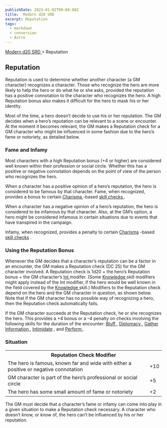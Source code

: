 ```yaml
---
publishDate: 2023-01-02T00:00:00Z
title:  Modern d20 SRD 
excerpt: Reputation
tags:
  - markdown
  - conversion
  - Astro
---
```


[ Modern d20 SRD ](/#modernD20) > Reputation

##  Reputation

Reputation is used to determine whether another character (a GM character)
recognizes a character. Those who recognize the hero are more likely to help
the hero or do what he or she asks, provided the reputation has a positive
connotation to the character who recognizes the hero. A high Reputation bonus
also makes it difficult for the hero to mask his or her identity.

Most of the time, a hero doesn’t decide to use his or her reputation. The GM
decides when a hero’s reputation can be relevant to a scene or encounter. At
the moment it becomes relevant, the GM makes a Reputation check for a GM
character who might be influenced in some fashion due to the hero’s fame or
notoriety, as detailed below.

###  Fame and Infamy

Most characters with a high Reputation bonus (+4 or higher) are considered
well known within their profession or social circle. Whether this has a
positive or negative connotation depends on the point of view of the person
who recognizes the hero.

When a character has a positive opinion of a hero’s reputation, the hero is
considered to be famous by that character. Fame, when recognized, provides a
bonus to certain [ Charisma ](modern-d20-srd-basics-ability-scores) -based [skill checks ](modern-d20-srd-skills-skill-basics-php#skill-check-index) .

When a character has a negative opinion of a hero’s reputation, the hero is
considered to be infamous by that character. Also, at the GM’s option, a hero
might be considered infamous in certain situations due to events that have
transpired in the campaign.

Infamy, when recognized, provides a penalty to certain [ Charisma](modern-d20-srd-basics-ability-scores) -based [ skill checks](modern-d20-srd-skills-skill-basics-php#skill-check-index) .

###  Using the Reputation Bonus

Whenever the GM decides that a character’s reputation can be a factor in an
encounter, the GM makes a Reputation check (DC 25) for the GM character
involved. A Reputation check is 1d20 + the hero’s Reputation bonus + the GM
character’s [ Int ](modern-d20-srd-basics-ability-scores) modifer. (Some [Knowledge ](modern-d20-srd-skills-knowledge) skill modifiers might apply
instead of the Int modifier, if the hero would be well known in the field
covered by the [ Knowledge ](modern-d20-srd-skills-knowledge) skill.)
Modifiers to the Reputation check depend on the hero and the GM character in
question, as shown below. Note that if the GM character has no possible way of
recognizing a hero, then the Reputation check automatically fails.

If the GM character succeeds at the Reputation check, he or she recognizes the
hero. This provides a +4 bonus or a –4 penalty on checks involving the
following skills for the duration of the encounter: [ Bluff ](modern-d20-srd-skills-bluff) , [ Diplomacy ](modern-d20-srd-skills-diplomacy) , [ Gather Information ](modern-d20-srd-skills-gather-information) , [ Intimidate](modern-d20-srd-skills-intimidate) , and [ Perform ](modern-d20-srd-skills-perform) .

###  Situation


<table> <tr> <th colspan="2"> Reputation Check Modifier </th> </tr> <tr> <td> The hero is famous, known far and wide with either a positive or negative connotation </td> <td> +10 </td> </tr> <tr class="shaded"> <td> GM character is part of the hero’s professional or social circle </td> <td> +5 </td> </tr> <tr> <td> The hero has some small amount of fame or notoriety </td> <td> +2 </td> </tr> </table>



The GM must decide that a character’s fame or infamy can come into play in a
given situation to make a Reputation check necessary. A character who doesn’t
know, or know of, the hero can’t be influenced by his or her reputation.

